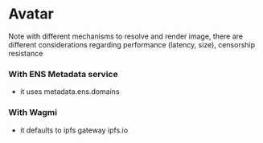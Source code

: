 

<Meta title="MDX/Avatar" of={AvatarStories} />

# Avatar

Note with different mechanisms to resolve and render image,
there are different considerations regarding performance (latency, size), censorship resistance


### With ENS Metadata service

- it uses metadata.ens.domains

<Canvas>
  <Story of={AvatarStories.Ens} />
</Canvas>


### With Wagmi
- it defaults to ipfs gateway ipfs.io

<Canvas>
  <Story of={AvatarWagmiStories.EnsWagmi} />
</Canvas>

